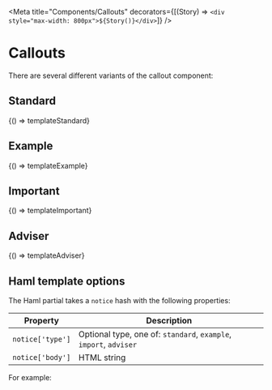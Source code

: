
<Meta
  title="Components/Callouts"
  decorators={[(Story) => `<div style="max-width: 800px">${Story()}</div>`]}
/>

# Callouts

There are several different variants of the callout component:

## Standard


<Preview>
  <Story
    name="Standard callout"
    parameters={{ docs: { source: { code: templateStandardCode } } }}
  >
    {() => templateStandard}
  </Story>
</Preview>

## Example


<Preview>
  <Story
    name="Example callout"
    parameters={{ docs: { source: { code: templateExampleCode } } }}
  >
    {() => templateExample}
  </Story>
</Preview>

## Important


<Preview>
  <Story
    name="Important callout"
    parameters={{ docs: { source: { code: templateImportantCode } } }}
  >
    {() => templateImportant}
  </Story>
</Preview>

## Adviser


<Preview>
  <Story
    name="Adviser callout"
    parameters={{ docs: { source: { code: templateAdviserCode } } }}
  >
    {() => templateAdviser}
  </Story>
</Preview>

## Haml template options

The Haml partial takes a `notice` hash with the following properties:

| Property         | Description                                                       |
| ---------------- | ----------------------------------------------------------------- |
| `notice['type']` | Optional type, one of: `standard`, `example`, `import`, `adviser` |
| `notice['body']` | HTML string                                                       |

For example:

<Source dark="true" lang="haml" code={templateImportantCode} />
